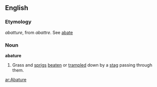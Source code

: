 ==English==
===Etymology===
{{F.}} ''abatture'', from ''abattre''. See [[abate]]
===Noun===
'''abature'''
#Grass and [[sprigs]] [[beaten]] or [[trampled]] down by a [[stag]] passing through them.

[[ar:Abature]]